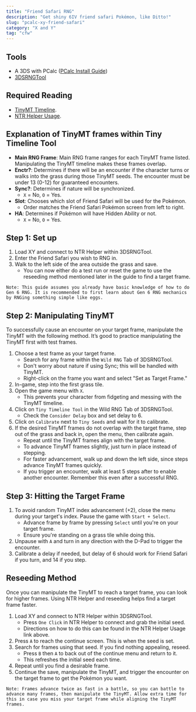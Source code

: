 ```yaml
---
title: "Friend Safari RNG"
description: "Get shiny 6IV friend safari Pokémon, like Ditto!"
slug: "pcalc-xy-friend-safari"
category: "X and Y"
tag: "cfw"
---
```


## Tools

- A 3DS with PCalc ([PCalc Install Guide](/misc-3ds-installing-pcalc))
- [3DSRNGTool](https://github.com/wwwwwwzx/3DSRNGTool/releases)

## Required Reading

- [TinyMT Timeline](https://github.com/wwwwwwzx/3DSRNGTool/wiki/Gen6-TinyMT-Timeline-Calibration).
- [NTR Helper Usage](/ntr-helper-usage).

## Explanation of TinyMT frames within Tiny Timeline Tool

- **Main RNG Frame**: Main RNG frame ranges for each TinyMT frame listed. Manipulating the TinyMT timeline makes these frames overlap.
- **Enctr?**: Determines if there will be an encounter if the character turns or walks into the grass during those TinyMT seeds. The encounter must be under 13 (0-12) for guaranteed encounters.
- **Sync?**: Determines if nature will be synchronized.
  - `X` = No, `O` = Yes.
- **Slot**: Chooses which slot of Friend Safari will be used for the Pokémon.
  - Order matches the Friend Safari Pokémon screen from left to right.
- **HA**: Determines if Pokémon will have Hidden Ability or not.
  - `X` = No, `O` = Yes.

## Step 1: Set up

1. Load XY and connect to NTR Helper within 3DSRNGTool.
2. Enter the Friend Safari you wish to RNG in.
3. Walk to the left side of the area outside the grass and save.
   - You can now either do a test run or reset the game to use the reseeding method mentioned later in the guide to find a target frame.

```
Note: This guide assumes you already have basic knowledge of how to do Gen 6 RNG. It is recommended to first learn about Gen 6 RNG mechanics by RNGing something simple like eggs.
```

## Step 2: Manipulating TinyMT

To successfully cause an encounter on your target frame, manipulate the TinyMT with the following method. It’s good to practice manipulating the TinyMT first with test frames.

1. Choose a test frame as your target frame.
   - Search for any frame within the `Wild RNG` Tab of 3DSRNGTool.
   - Don't worry about nature if using Sync; this will be handled with TinyMT.
   - Right-click on the frame you want and select "Set as Target Frame."
2. In-game, step into the first grass tile.
3. Open the game menu with `X`.
   - This prevents your character from fidgeting and messing with the TinyMT timeline.
4. Click on `Tiny Timeline Tool` in the Wild RNG Tab of 3DSRNGTool.
   - Check the `Consider Delay` box and set delay to 6.
5. Click on `Calibrate` next to `Tiny Seeds` and wait for it to calibrate.
6. If the desired TinyMT frames do not overlap with the target frame, step out of the grass and back in, open the menu, then calibrate again.
   - Repeat until the TinyMT frames align with the target frame.
   - To advance TinyMT frames slightly, just turn in place instead of stepping.
   - For faster advancement, walk up and down the left side, since steps advance TinyMT frames quickly.
   - If you trigger an encounter, walk at least 5 steps after to enable another encounter. Remember this even after a successful RNG.

## Step 3: Hitting the Target Frame

1. To avoid random TinyMT index advancement (+2), close the menu during your target's index. Pause the game with `Start + Select`.
   - Advance frame by frame by pressing `Select` until you're on your target frame.
   - Ensure you're standing on a grass tile while doing this.
2. Unpause with `A` and turn in any direction with the D-Pad to trigger the encounter.
3. Calibrate a delay if needed, but delay of 6 should work for Friend Safari if you turn, and 14 if you step.

## Reseeding Method

Once you can manipulate the TinyMT to reach a target frame, you can look for higher frames. Using NTR Helper and reseeding helps find a target frame faster.

1. Load XY and connect to NTR Helper within 3DSRNGTool.
   - Press `One Click` in NTR Helper to connect and grab the initial seed.
   - Directions on how to do this can be found in the NTR Helper Usage link above.
2. Press `A` to reach the continue screen. This is when the seed is set.
3. Search for frames using that seed. If you find nothing appealing, reseed.
   - Press `B` then `A` to back out of the continue menu and return to it.
   - This refreshes the initial seed each time.
4. Repeat until you find a desirable frame.
5. Continue the save, manipulate the TinyMT, and trigger the encounter on the target frame to get the Pokémon you want.

```
Note: Frames advance twice as fast in a battle, so you can battle to advance many frames, then manipulate the TinyMT. Allow extra time for this in case you miss your target frame while aligning the TinyMT frames.
```
